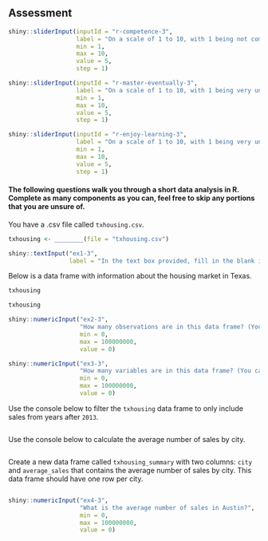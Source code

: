 ## Assessment

```r

shiny::sliderInput(inputId = "r-competence-3",
                   label = "On a scale of 1 to 10, with 1 being not competent and 10 being very competent, how competent do you think you are using the R programming language?", 
                   min = 1, 
                   max = 10, 
                   value = 5, 
                   step = 1)

shiny::sliderInput(inputId = "r-master-eventually-3",
                   label = "On a scale of 1 to 10, with 1 being very unlikely and 10 being very likely, how likely do they think it is that you will master the R language eventually?", 
                   min = 1, 
                   max = 10, 
                   value = 5, 
                   step = 1)

shiny::sliderInput(inputId = "r-enjoy-learning-3",
                   label = "On a scale of 1 to 10, with 1 being very unejoyable and 10 being very enjoyable, how much do you enjoy learning R?", 
                   min = 1, 
                   max = 10, 
                   value = 5, 
                   step = 1)

```

#### The following questions walk you through a short data analysis in R. Complete as many components as you can, feel free to skip any portions that you are unsure of.

You have a .csv file called `txhousing.csv`.

```r
txhousing <- ________(file = "txhousing.csv")
```

```r
shiny::textInput("ex1-3", 
                 label = "In the text box provided, fill in the blank in the code above to read this into R.")
```

Below is a data frame with information about the housing market in Texas.

```r
txhousing
```

```r
txhousing
```

```r
shiny::numericInput("ex2-3",
                    "How many observations are in this data frame? (You can use the console above to examine the dataset)",
                    min = 0,
                    max = 100000000,
                    value = 0)
```

```r
shiny::numericInput("ex3-3",
                    "How many variables are in this data frame? (You can use the console above to examine the dataset)",
                    min = 0,
                    max = 100000000,
                    value = 0)
```

Use the console below to filter the `txhousing` data frame to only include sales from years after `2013`.

```r

```

Use the console below to calculate the average number of sales by city.

```r

```

Create a new data frame called `txhousing_summary` with two columns: `city` and `average_sales` that contains the average number of sales by city. This data frame should have one row per city.

```r

```

```r
shiny::numericInput("ex4-3",
                    "What is the average number of sales in Austin?",
                    min = 0,
                    max = 100000000,
                    value = 0)
```
